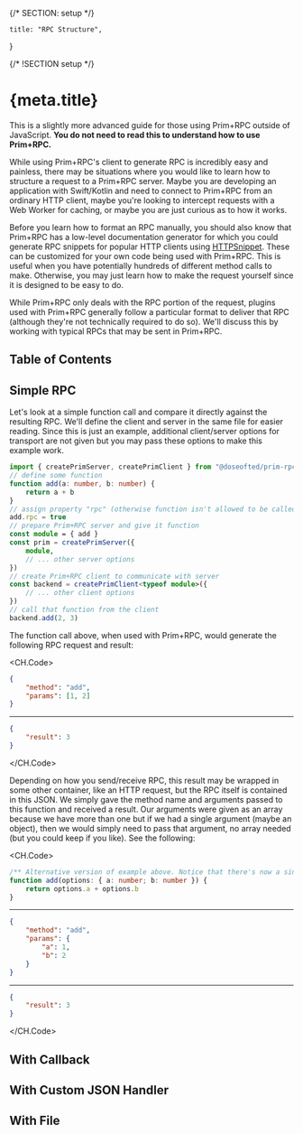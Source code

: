 {/* SECTION: setup */}

	title: "RPC Structure",
}

{/* !SECTION setup */}

# {meta.title}

<Alert icon="carbon:information" type="alert-info">

This is a slightly more advanced guide for those using Prim+RPC outside of JavaScript. **You do not need to read this to
understand how to use Prim+RPC.**

</Alert>

While using Prim+RPC's client to generate RPC is incredibly easy and painless, there may be situations where you would
like to learn how to structure a request to a Prim+RPC server. Maybe you are developing an application with Swift/Kotlin
and need to connect to Prim+RPC from an ordinary HTTP client, maybe you're looking to intercept requests with a Web
Worker for caching, or maybe you are just curious as to how it works.

Before you learn how to format an RPC manually, you should also know that Prim+RPC has a low-level documentation
generator for which you could generate RPC snippets for popular HTTP clients using
[HTTPSnippet](https://github.com/Kong/httpsnippet). These can be customized for your own code being used with Prim+RPC.
This is useful when you have potentially hundreds of different method calls to make. Otherwise, you may just learn how
to make the request yourself since it is designed to be easy to do.

While Prim+RPC only deals with the RPC portion of the request, plugins used with Prim+RPC generally follow a particular
format to deliver that RPC (although they're not technically required to do so). We'll discuss this by working with
typical RPCs that may be sent in Prim+RPC.

## Table of Contents

## Simple RPC

Let's look at a simple function call and compare it directly against the resulting RPC. We'll define the client and
server in the same file for easier reading. Since this is just an example, additional client/server options for
transport are not given but you may pass these options to make this example work.

```ts index.ts mark=2:5
import { createPrimServer, createPrimClient } from "@doseofted/prim-rpc"
// define some function
function add(a: number, b: number) {
	return a + b
}
// assign property "rpc" (otherwise function isn't allowed to be called remotely)
add.rpc = true
// prepare Prim+RPC server and give it function
const module = { add }
const prim = createPrimServer({
	module,
	// ... other server options
})
// create Prim+RPC client to communicate with server
const backend = createPrimClient<typeof module>({
	// ... other client options
})
// call that function from the client
backend.add(2, 3)
```

The function call above, when used with Prim+RPC, would generate the following RPC request and result:

<CH.Code>

```json request.json
{
	"method": "add",
	"params": [1, 2]
}
```

---

```json response.json
{
	"result": 3
}
```

</CH.Code>

Depending on how you send/receive RPC, this result may be wrapped in some other container, like an HTTP request, but the
RPC itself is contained in this JSON. We simply gave the method name and arguments passed to this function and received
a result. Our arguments were given as an array because we have more than one but if we had a single argument (maybe an
object), then we would simply need to pass that argument, no array needed (but you could keep if you like). See the
following:

<CH.Code>

```ts index.ts
/** Alternative version of example above. Notice that there's now a single parameter. */
function add(options: { a: number; b: number }) {
	return options.a + options.b
}
```

---

```json request.json
{
	"method": "add",
	"params": {
		"a": 1,
		"b": 2
	}
}
```

---

```json response.json
{
	"result": 3
}
```

</CH.Code>

## With Callback

## With Custom JSON Handler

## With File
